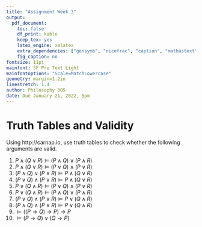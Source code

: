 ```yaml
---
title: "Assignment Week 3"
output:
  pdf_document:
    toc: false
    df_print: kable
    keep_tex: yes
    latex_engine: xelatex
    extra_dependencies: ["gensymb", "nicefrac", "caption", "mathastext"]
    fig_caption: no
fontsize: 11pt
mainfont: SF Pro Text Light
mainfontoptions: "Scale=MatchLowercase"
geometry: margin=1.2in
linestretch: 1.4
author: Philosophy 305
date: Due January 21, 2022, 5pm
---
```


# Truth Tables and Validity

Using http://carnap.io, use truth tables to check whether the following arguments are valid.

1. $P \wedge (Q \vee R) \vDash (P \wedge Q) \vee (P \wedge R)$
2. $P \wedge (Q \vee R) \vDash (P \vee Q) \wedge (P \vee R)$
3. $(P \wedge Q) \vee (P \wedge R) \vDash P \wedge (Q \vee R)$
4. $(P \vee Q) \wedge (P \vee R) \vDash P \wedge (Q \vee R)$
5. $P \vee (Q \wedge R) \vDash (P \vee Q) \wedge (P \vee R)$
6. $P \vee (Q \wedge R) \vDash (P \wedge Q) \vee (P \wedge R)$
7. $(P \vee Q) \wedge (P \vee R) \vDash P \vee (Q \wedge R)$
8. $(P \wedge Q) \wedge (P \wedge R) \vDash P \vee (Q \wedge R)$
9. $\vDash ((P \rightarrow Q) \rightarrow P) \rightarrow P$
10. $\vDash (P \rightarrow Q) \vee (Q \rightarrow P)$
